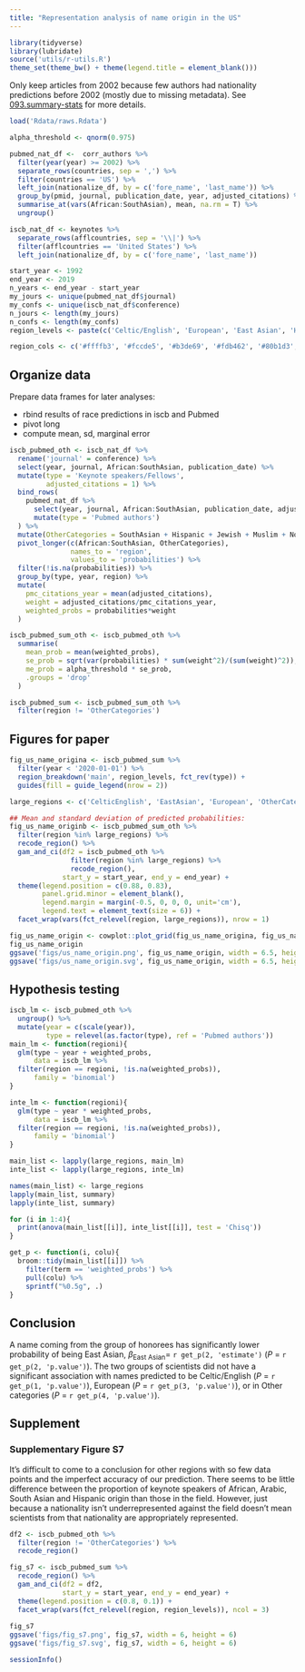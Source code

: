 ```yaml
---
title: "Representation analysis of name origin in the US"
---
```


```r
library(tidyverse)
library(lubridate)
source('utils/r-utils.R')
theme_set(theme_bw() + theme(legend.title = element_blank()))
```

Only keep articles from 2002 because few authors had nationality predictions before 2002 (mostly due to missing metadata).
See [093.summary-stats](docs/093.summary-stats.html) for more details.

```r
load('Rdata/raws.Rdata')

alpha_threshold <- qnorm(0.975)

pubmed_nat_df <-  corr_authors %>%
  filter(year(year) >= 2002) %>% 
  separate_rows(countries, sep = ',') %>% 
  filter(countries == 'US') %>% 
  left_join(nationalize_df, by = c('fore_name', 'last_name')) %>%
  group_by(pmid, journal, publication_date, year, adjusted_citations) %>%
  summarise_at(vars(African:SouthAsian), mean, na.rm = T) %>%
  ungroup()

iscb_nat_df <- keynotes %>%
  separate_rows(afflcountries, sep = '\\|') %>% 
  filter(afflcountries == 'United States') %>% 
  left_join(nationalize_df, by = c('fore_name', 'last_name'))

start_year <- 1992
end_year <- 2019
n_years <- end_year - start_year
my_jours <- unique(pubmed_nat_df$journal)
my_confs <- unique(iscb_nat_df$conference)
n_jours <- length(my_jours)
n_confs <- length(my_confs)
region_levels <- paste(c('Celtic/English', 'European', 'East Asian', 'Hispanic', 'South Asian', 'Arabic', 'Hebrew', 'African', 'Nordic', 'Greek'), 'names')

region_cols <- c('#ffffb3', '#fccde5', '#b3de69', '#fdb462', '#80b1d3', '#8dd3c7', '#bebada', '#fb8072', '#bc80bd', '#ccebc5')
```

## Organize data

Prepare data frames for later analyses:

- rbind results of race predictions in iscb and Pubmed
- pivot long
- compute mean, sd, marginal error

```r
iscb_pubmed_oth <- iscb_nat_df %>%
  rename('journal' = conference) %>%
  select(year, journal, African:SouthAsian, publication_date) %>%
  mutate(type = 'Keynote speakers/Fellows',
         adjusted_citations = 1) %>%
  bind_rows(
    pubmed_nat_df %>%
      select(year, journal, African:SouthAsian, publication_date, adjusted_citations) %>%
      mutate(type = 'Pubmed authors')
  ) %>%
  mutate(OtherCategories = SouthAsian + Hispanic + Jewish + Muslim + Nordic + Greek + African) %>%
  pivot_longer(c(African:SouthAsian, OtherCategories),
               names_to = 'region',
               values_to = 'probabilities') %>%
  filter(!is.na(probabilities)) %>% 
  group_by(type, year, region) %>%
  mutate(
    pmc_citations_year = mean(adjusted_citations),
    weight = adjusted_citations/pmc_citations_year,
    weighted_probs = probabilities*weight
  ) 

iscb_pubmed_sum_oth <- iscb_pubmed_oth %>% 
  summarise(
    mean_prob = mean(weighted_probs),
    se_prob = sqrt(var(probabilities) * sum(weight^2)/(sum(weight)^2)),
    me_prob = alpha_threshold * se_prob,
    .groups = 'drop'
  )

iscb_pubmed_sum <- iscb_pubmed_sum_oth %>%
  filter(region != 'OtherCategories')
```

## Figures for paper

```r
fig_us_name_origina <- iscb_pubmed_sum %>%
  filter(year < '2020-01-01') %>%
  region_breakdown('main', region_levels, fct_rev(type)) +
  guides(fill = guide_legend(nrow = 2))

large_regions <- c('CelticEnglish', 'EastAsian', 'European', 'OtherCategories')

## Mean and standard deviation of predicted probabilities:
fig_us_name_originb <- iscb_pubmed_sum_oth %>%
  filter(region %in% large_regions) %>%
  recode_region() %>%
  gam_and_ci(df2 = iscb_pubmed_oth %>%
               filter(region %in% large_regions) %>%
               recode_region(),
             start_y = start_year, end_y = end_year) + 
  theme(legend.position = c(0.88, 0.83),
        panel.grid.minor = element_blank(),
        legend.margin = margin(-0.5, 0, 0, 0, unit='cm'),
        legend.text = element_text(size = 6)) +
  facet_wrap(vars(fct_relevel(region, large_regions)), nrow = 1)

fig_us_name_origin <- cowplot::plot_grid(fig_us_name_origina, fig_us_name_originb, labels = 'AUTO', ncol = 1, rel_heights = c(1.3,1))
fig_us_name_origin
ggsave('figs/us_name_origin.png', fig_us_name_origin, width = 6.5, height = 5.5)
ggsave('figs/us_name_origin.svg', fig_us_name_origin, width = 6.5, height = 5.5)
```

## Hypothesis testing

```r
iscb_lm <- iscb_pubmed_oth %>% 
  ungroup() %>% 
  mutate(year = c(scale(year)),
         type = relevel(as.factor(type), ref = 'Pubmed authors'))
main_lm <- function(regioni){
  glm(type ~ year + weighted_probs, 
      data = iscb_lm %>% 
  filter(region == regioni, !is.na(weighted_probs)),
      family = 'binomial')
}

inte_lm <- function(regioni){
  glm(type ~ year * weighted_probs, 
      data = iscb_lm %>% 
  filter(region == regioni, !is.na(weighted_probs)),
      family = 'binomial')
}

main_list <- lapply(large_regions, main_lm)
inte_list <- lapply(large_regions, inte_lm)

names(main_list) <- large_regions
lapply(main_list, summary)
lapply(inte_list, summary)

for (i in 1:4){
  print(anova(main_list[[i]], inte_list[[i]], test = 'Chisq'))
}
```

```r
get_p <- function(i, colu){
  broom::tidy(main_list[[i]]) %>% 
    filter(term == 'weighted_probs') %>% 
    pull(colu) %>% 
    sprintf("%0.5g", .)
}
```

## Conclusion

A name coming from the group of honorees has significantly lower probability of being East Asian, $\beta_\textrm{East Asian} =$ `r get_p(2, 'estimate')` (_P_ = `r get_p(2, 'p.value')`). The two groups of scientists did not have a significant association with names predicted to be Celtic/English (_P_ = `r get_p(1, 'p.value')`), European (_P_ = `r get_p(3, 'p.value')`), or in Other categories (_P_ = `r get_p(4, 'p.value')`).


## Supplement

### Supplementary Figure S7 {#sup_fig_s7}
It's difficult to come to a conclusion for other regions with so few data points and the imperfect accuracy of our prediction.
There seems to be little difference between the proportion of keynote speakers of African, Arabic, South Asian and Hispanic origin than those in the field.
However, just because a nationality isn't underrepresented against the field doesn't mean scientists from that nationality are appropriately represented.

```r
df2 <- iscb_pubmed_oth %>% 
  filter(region != 'OtherCategories') %>% 
  recode_region()

fig_s7 <- iscb_pubmed_sum %>%
  recode_region() %>%
  gam_and_ci(df2 = df2,
             start_y = start_year, end_y = end_year) +
  theme(legend.position = c(0.8, 0.1)) +
  facet_wrap(vars(fct_relevel(region, region_levels)), ncol = 3)
  
fig_s7
ggsave('figs/fig_s7.png', fig_s7, width = 6, height = 6)
ggsave('figs/fig_s7.svg', fig_s7, width = 6, height = 6)
```


```r
sessionInfo()
```
